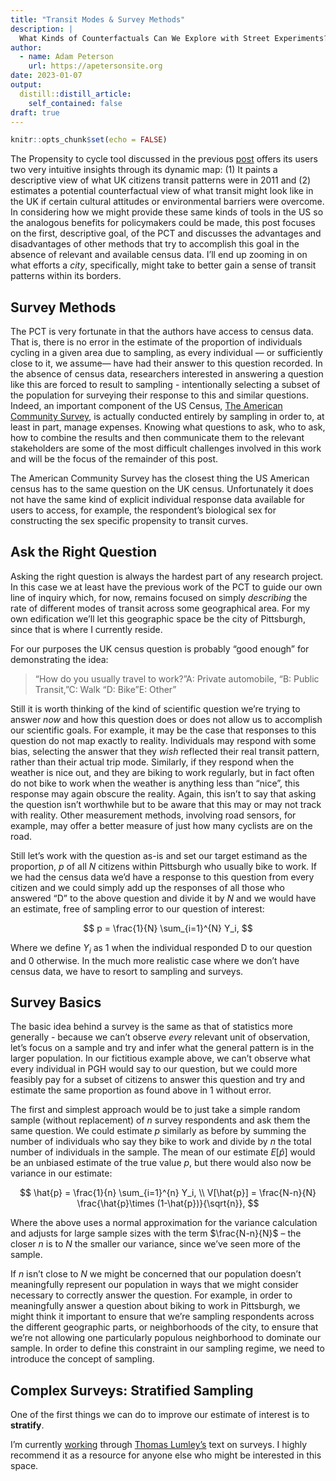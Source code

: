 ```yaml
---
title: "Transit Modes & Survey Methods"
description: |
  What Kinds of Counterfactuals Can We Explore with Street Experiments?
author:
  - name: Adam Peterson
    url: https://apetersonsite.org
date: 2023-01-07
output:
  distill::distill_article:
    self_contained: false
draft: true
---
```


```r
knitr::opts_chunk$set(echo = FALSE)
```

The Propensity to cycle tool discussed in the previous [post]() offers its users two very intuitive insights through its dynamic map: (1) It paints a descriptive view of what UK citizens transit patterns were in 2011 and (2) estimates a potential counterfactual view of what transit might look like in the UK if certain cultural attitudes or environmental barriers were overcome. In considering how we might provide these same kinds of tools in the US so the analogous benefits for policymakers could be made, this post focuses on the first, descriptive goal, of the PCT and discusses the advantages and disadvantages of other methods that try to accomplish this goal in the absence of relevant and available census data. I'll end up zooming in on what efforts a *city*, specifically, might take to better gain a sense of transit patterns within its borders.

## Survey Methods

The PCT is very fortunate in that the authors have access to census data. That is, there is no error in the estimate of the proportion of individuals cycling in a given area due to sampling, as every individual --- or sufficiently close to it, we assume--- have had their answer to this question recorded. In the absence of census data, researchers interested in answering a question like this are forced to result to sampling - intentionally selecting a subset of the population for surveying their response to this and similar questions. Indeed, an important component of the US Census, [The American Community Survey](https://www.census.gov/programs-surveys/acs), is actually conducted entirely by sampling in order to, at least in part, manage expenses. Knowing what questions to ask, who to ask, how to combine the results and then communicate them to the relevant stakeholders are some of the most difficult challenges involved in this work and will be the focus of the remainder of this post.

<aside>The American Community Survey has the closest thing the US American census has to the same question on the UK census. Unfortunately it does not have the same kind of explicit individual response data available for users to access, for example, the respondent's biological sex for constructing the sex specific propensity to transit curves.</aside>

## Ask the Right Question

Asking the right question is always the hardest part of any research project. In this case we at least have the previous work of the PCT to guide our own line of inquiry which, for now, remains focused on simply *describing* the rate of different modes of transit across some geographical area. For my own edification we'll let this geographic space be the city of Pittsburgh, since that is where I currently reside.

For our purposes the UK census question is probably "good enough" for demonstrating the idea:

> "How do you usually travel to work?"A: Private automobile, "B: Public Transit,"C: Walk "D: Bike"E: Other"

Still it is worth thinking of the kind of scientific question we're trying to answer *now* and how this question does or does not allow us to accomplish our scientific goals. For example, it may be the case that responses to this question do not map exactly to reality. Individuals may respond with some bias, selecting the answer that they *wish* reflected their real transit pattern, rather than their actual trip mode. Similarly, if they respond when the weather is nice out, and they are biking to work regularly, but in fact often do not bike to work when the weather is anything less than "nice", this response may again obscure the reality. Again, this isn't to say that asking the question isn't worthwhile but to be aware that this may or may not track with reality. Other measurement methods, involving road sensors, for example, may offer a better measure of just how many cyclists are on the road.

Still let's work with the question as-is and set our target estimand as the proportion, $p$ of all $N$ citizens within Pittsburgh who usually bike to work. If we had the census data we'd have a response to this question from every citizen and we could simply add up the responses of all those who answered "D" to the above question and divide it by $N$ and we would have an estimate, free of sampling error to our question of interest:

$$
p = \frac{1}{N} \sum_{i=1}^{N} Y_i,
$$

Where we define $Y_i$ as 1 when the individual responded D to our question and 0 otherwise. In the much more realistic case where we don't have census data, we have to resort to sampling and surveys.

## Survey Basics

The basic idea behind a survey is the same as that of statistics more generally - because we can't observe *every* relevant unit of observation, let's focus on a sample and try and infer what the general pattern is in the larger population. In our fictitious example above, we can't observe what every individual in PGH would say to our question, but we could more feasibly pay for a subset of citizens to answer this question and try and estimate the same proportion as found above in 1 without error.

The first and simplest approach would be to just take a simple random sample (without replacement) of $n$ survey respondents and ask them the same question. We could estimate $p$ similarly as before by summing the number of individuals who say they bike to work and divide by $n$ the total number of individuals in the sample. The mean of our estimate $E[\hat{p}]$ would be an unbiased estimate of the true value $p$, but there would also now be variance in our estimate:

$$
\hat{p} = \frac{1}{n} \sum_{i=1}^{n} Y_i, \\
V[\hat{p}] = \frac{N-n}{N} \frac{\hat{p}\times (1-\hat{p})}{\sqrt{n}},
$$

Where the above uses a normal approximation for the variance calculation and adjusts for large sample sizes with the term $\frac{N-n}{N}$ -- the closer $n$ is to $N$ the smaller our variance, since we've seen more of the sample.

If $n$ isn't close to $N$ we might be concerned that our population doesn't meaningfully represent our population in ways that we might consider necessary to correctly answer the question. For example, in order to meaningfully answer a question about biking to work in Pittsburgh, we might think it important to ensure that we're sampling respondents across the different geographic parts, or neighborhoods of the city, to ensure that we're not allowing one particularly populous neighborhood to dominate our sample. In order to define this constraint in our sampling regime, we need to introduce the concept of sampling.

## Complex Surveys: Stratified Sampling

One of the first things we can do to improve our estimate of interest is to **stratify**.

<aside>I'm currently [working](https://github.com/apeterson91/ComplexSurveys) through [Thomas Lumley's](https://profiles.auckland.ac.nz/t-lumley) text on surveys. I highly recommend it as a resource for anyone else who might be interested in this space.</aside>
